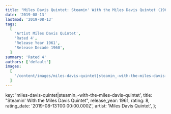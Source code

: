 ```yaml
---
title: "Miles Davis Quintet: Steamin' With the Miles Davis Quintet (1961)"
date: '2019-08-13'
lastmod: '2019-08-13'
tags:
  [
    'Artist Miles Davis Quintet',
    'Rated 4',
    'Release Year 1961',
    'Release Decade 1960',
  ]
summary: 'Rated 4'
authors: ['default']
images:
  [
    '/content/images/miles-davis-quintet|steamin_-with-the-miles-davis-quintet.jpg',
  ]
---
```


  key: 'miles-davis-quintet|steamin_-with-the-miles-davis-quintet',
  title: "Steamin' With the Miles Davis Quintet",
  release_year: 1961,
  rating: 8,
  rating_date: '2019-08-13T00:00:00.000Z',
  artist: 'Miles Davis Quintet',
};

<MusicRating data={data} />
